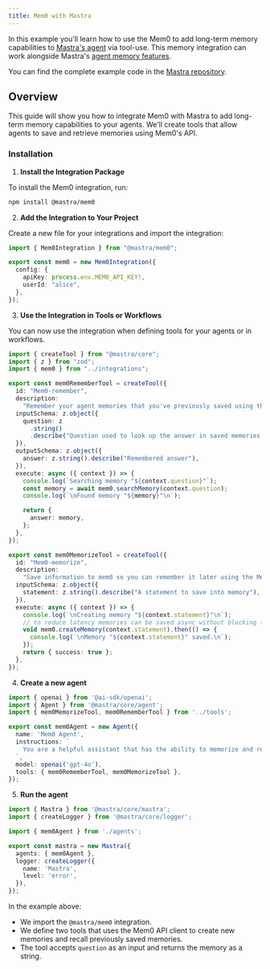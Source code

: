 ```yaml
---
title: Mem0 with Mastra
---
```


<Snippet file="paper-release.mdx" />

In this example you'll learn how to use the Mem0 to add long-term memory capabilities to [Mastra's agent](https://mastra.ai/) via tool-use.
This memory integration can work alongside Mastra's [agent memory features](https://mastra.ai/docs/agents/01-agent-memory).

You can find the complete example code in the [Mastra repository](https://github.com/mastra-ai/mastra/tree/main/examples/memory-with-mem0).

## Overview

This guide will show you how to integrate Mem0 with Mastra to add long-term memory capabilities to your agents. We'll create tools that allow agents to save and retrieve memories using Mem0's API.

### Installation

1. **Install the Integration Package**

To install the Mem0 integration, run:

```bash
npm install @mastra/mem0
```

2. **Add the Integration to Your Project**

Create a new file for your integrations and import the integration:

```typescript integrations/index.ts
import { Mem0Integration } from "@mastra/mem0";

export const mem0 = new Mem0Integration({
  config: {
    apiKey: process.env.MEM0_API_KEY!,
    userId: "alice",
  },
});
```

3. **Use the Integration in Tools or Workflows**

You can now use the integration when defining tools for your agents or in workflows.

```typescript tools/index.ts
import { createTool } from "@mastra/core";
import { z } from "zod";
import { mem0 } from "../integrations";

export const mem0RememberTool = createTool({
  id: "Mem0-remember",
  description:
    "Remember your agent memories that you've previously saved using the Mem0-memorize tool.",
  inputSchema: z.object({
    question: z
      .string()
      .describe("Question used to look up the answer in saved memories."),
  }),
  outputSchema: z.object({
    answer: z.string().describe("Remembered answer"),
  }),
  execute: async ({ context }) => {
    console.log(`Searching memory "${context.question}"`);
    const memory = await mem0.searchMemory(context.question);
    console.log(`\nFound memory "${memory}"\n`);

    return {
      answer: memory,
    };
  },
});

export const mem0MemorizeTool = createTool({
  id: "Mem0-memorize",
  description:
    "Save information to mem0 so you can remember it later using the Mem0-remember tool.",
  inputSchema: z.object({
    statement: z.string().describe("A statement to save into memory"),
  }),
  execute: async ({ context }) => {
    console.log(`\nCreating memory "${context.statement}"\n`);
    // to reduce latency memories can be saved async without blocking tool execution
    void mem0.createMemory(context.statement).then(() => {
      console.log(`\nMemory "${context.statement}" saved.\n`);
    });
    return { success: true };
  },
});
```

4. **Create a new agent**

```typescript agents/index.ts
import { openai } from '@ai-sdk/openai';
import { Agent } from '@mastra/core/agent';
import { mem0MemorizeTool, mem0RememberTool } from '../tools';

export const mem0Agent = new Agent({
  name: 'Mem0 Agent',
  instructions: `
    You are a helpful assistant that has the ability to memorize and remember facts using Mem0.
  `,
  model: openai('gpt-4o'),
  tools: { mem0RememberTool, mem0MemorizeTool },
});
```

5. **Run the agent**

```typescript index.ts
import { Mastra } from '@mastra/core/mastra';
import { createLogger } from '@mastra/core/logger';

import { mem0Agent } from './agents';

export const mastra = new Mastra({
  agents: { mem0Agent },
  logger: createLogger({
    name: 'Mastra',
    level: 'error',
  }),
});
```

In the example above:
- We import the `@mastra/mem0` integration.
- We define two tools that uses the Mem0 API client to create new memories and recall previously saved memories.
- The tool accepts `question` as an input and returns the memory as a string.